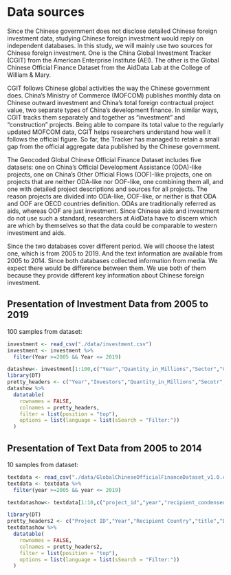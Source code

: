 # Data sources

Since the Chinese government does not disclose detailed Chinese foreign investment data, studying Chinese foreign investment would reply on independent databases. In this study, we will mainly use two sources for Chinese foreign investment. One is the China Global Investment Tracker (CGIT) from the American Enterprise Institute (AEI). The other is the Global Chinese Official Finance Dataset from the AidData Lab at the College of William & Mary. 

CGIT follows Chinese global activities the way the Chinese government does. China’s Ministry of Commerce (MOFCOM) publishes monthly data on Chinese outward investment and China’s total foreign contractual project value, two separate types of China’s development finance. In similar ways, CGIT tracks them separately and together as “investment” and “construction” projects. Being able to compare its total value to the regularly updated MOFCOM data, CGIT helps researchers understand how well it follows the official figure. So far, the Tracker has managed to retain a small gap from the official aggregate data published by the Chinese government. 

The Geocoded Global Chinese Official Finance Dataset includes five datasets: one on China’s Official Development Assistance (ODA)-like projects, one on China’s Other Official Flows (OOF)-like projects, one on projects that are neither ODA-like nor OOF-like, one combining them all, and one with detailed project descriptions and sources for all projects. The reason projects are divided into ODA-like, OOF-like, or neither is that ODA and OOF are OECD countries definition. ODAs are traditionally referred as aids, whereas OOF are just investment. Since Chinese aids and investment do not use such a standard, researchers at AidData have to discern which are which by themselves so that the data could be comparable to western investment and aids.

Since the two databases cover different period. We will choose the latest one, which is from 2005 to 2019. And the text information are available from 2005 to 2014. Since both databases collected information from media. We expect there would be difference between them. We use both of them because they provide different key information about Chinese foreign investment. 

## Presentation of Investment Data from 2005 to 2019
100 samples from dataset:
```r
investment <- read_csv("./data/investment.csv")
investment <- investment %>%
  filter(Year >=2005 && Year <= 2019)

datashow<- investment[1:100,c("Year","Quantity_in_Millions","Sector","Country","Transaction Party")]
library(DT)
pretty_headers <- c("Year","Investors","Quantity_in_Millions","Secotr","Country")
datashow %>%
  datatable(
    rownames = FALSE,
    colnames = pretty_headers,
    filter = list(position = "top"),
    options = list(language = list(sSearch = "Filter:"))
  )
```

## Presentation of Text Data from 2005 to 2014
10 samples from dataset:
```r
textdata <- read_csv("./data/GlobalChineseOfficialFinanceDataset_v1.0.csv")
textdata <- textdata %>%
  filter(year >=2005 && year <= 2019)

textdatashow<- textdata[1:10,c("project_id","year","recipient_condensed","title","description")]

library(DT)
pretty_headers2 <- c("Project ID","Year","Recipient Country","title","Description")
textdatashow %>%
  datatable(
    rownames = FALSE,
    colnames = pretty_headers2,
    filter = list(position = "top"),
    options = list(language = list(sSearch = "Filter:"))
  )
```

